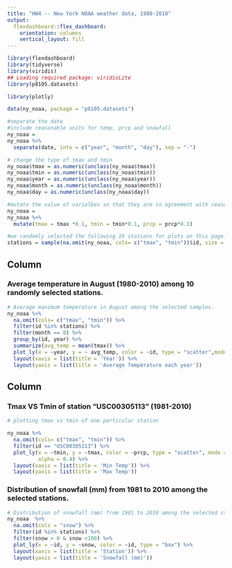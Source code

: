 ```yaml
---
title: "HW4 -- New York NOAA weather data, 1980-2010"
output: 
  flexdashboard::flex_dashboard:
    orientation: columns
    vertical_layout: fill
---
```


```r
library(flexdashboard)
library(tidyverse)
library(viridis)
## Loading required package: viridisLite
library(p8105.datasets)

library(plotly)
```

```r
data(ny_noaa, package = "p8105.datasets")

#separate the date
#include reasonable units for temp, prcp and snowfall
ny_noaa =
ny_noaa %>% 
  separate(date, into = c("year", "month", "day"), sep = "-") 

# change the type of tmax and tmin
ny_noaa$tmax = as.numeric(unclass(ny_noaa$tmax))
ny_noaa$tmin = as.numeric(unclass(ny_noaa$tmin))
ny_noaa$year = as.numeric(unclass(ny_noaa$year))
ny_noaa$month = as.numeric(unclass(ny_noaa$month))
ny_noaa$day = as.numeric(unclass(ny_noaa$day))

#mutate the value of varialbes so that they are in agreement with reasonable units
ny_noaa =
ny_noaa %>% 
  mutate(tmax = tmax *0.1, tmin = tmin*0.1, prcp = prcp*0.1)

#we randomly selected the following 10 stations for plots on this page:
stations = sample(na.omit(ny_noaa, cols= c("tmax", "tmin"))$id, size = 10, replace = FALSE)
```





Column {data-width=600}
-----------------------------------------------------------------------

### Average temperature in August (1980-2010) among 10 randomly selected stations.

```r
# Average maximum temperature in August among the selected samples. 
ny_noaa %>% 
  na.omit(cols= c("tmax", "tmin")) %>% 
  filter(id %in% stations) %>% 
  filter(month == 8) %>% 
  group_by(id, year) %>% 
  summarize(avg_temp = mean(tmax)) %>% 
  plot_ly(x = ~year, y = ~ avg_temp, color = ~id, type = "scatter",mode = "lines") %>% 
  layout(xaxis = list(title = 'Year')) %>% 
  layout(yaxis = list(title = 'Average Temperature each year'))
```

Column {data-width=400}
-----------------------------------------------------------------------

### Tmax VS Tmin of station "USC00305113" (1981-2010)

```r

# plotting tmax vs tmin of one particular station

ny_noaa %>% 
  na.omit(cols= c("tmax", "tmin")) %>% 
  filter(id == "USC00305113") %>%
  plot_ly(x = ~tmin, y = ~tmax, color = ~prcp, type = "scatter", mode = "markers",
          alpha = 0.4) %>% 
  layout(xaxis = list(title = 'Min Temp')) %>% 
  layout(yaxis = list(title = 'Max Temp'))

```

### Distribution of snowfall (mm) from 1981 to 2010 among the selected stations. 

```r
# Distribution of snowfall (mm) from 1981 to 2010 among the selected stations. 
ny_noaa  %>% 
  na.omit(cols = "snow") %>% 
  filter(id %in% stations) %>% 
  filter(snow > 0 & snow <100) %>% 
  plot_ly(x = ~id, y = ~snow, color = ~id, type = "box") %>% 
  layout(xaxis = list(title = 'Station')) %>% 
  layout(yaxis = list(title = 'Snowfall (mm)'))
```